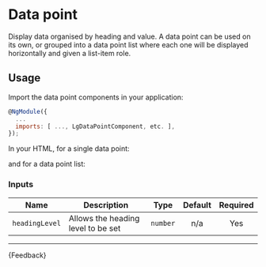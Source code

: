 
<Meta title="Components/Data point/Guide" />

# Data point

<p class="standfirst">Display data organised by heading and value. A data point can be used on its own, or grouped into a data point list where each one will be displayed horizontally and given a list-item role.</p>

## Usage

Import the data point components in your application:

```js
@NgModule({
  ...
  imports: [ ..., LgDataPointComponent, etc. ],
});
```

In your HTML, for a single data point:

<Source of={DataPointStories.SingleDataPoint} />

and for a data point list:

<Source of={DataPointStories.DataPointsListStory} />

### Inputs

| Name           | Description                        |   Type   | Default | Required |
|----------------|------------------------------------|:--------:|:-------:|:--------:|
| `headingLevel` | Allows the heading level to be set | `number` |   n/a   |   Yes    |

***

<Markdown>
  {Feedback}
</Markdown>
